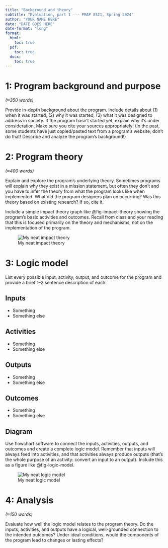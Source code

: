 ```yaml
---
title: "Background and theory"
subtitle: "Evaluation, part 1 --- PMAP 8521, Spring 2024"
author: "YOUR NAME HERE"
date: "DATE GOES HERE"
date-format: "long"
format:
  html:
    toc: true
  pdf:
    toc: true
  docx:
    toc: true
---
```


# 1: Program background and purpose

*(≈350 words)*
 
Provide in-depth background about the program. Include details about (1) when it was started, (2) why it was started, (3) what it was designed to address in society. If the program hasn’t started yet, explain why it’s under consideration. Make sure you cite your sources appropriately! (In the past, some students have just copied/pasted text from a program's website; don't do that! Describe and analyze the program's background!)


# 2: Program theory

*(≈400 words)*

Explain and explore the program’s underlying theory. Sometimes programs will explain why they exist in a mission statement, but often they don’t and you have to infer the theory from what the program looks like when implemented. What did the program designers plan on occurring? Was this theory based on existing research? If so, cite it.

Include a simple impact theory graph like @fig-impact-theory showing the program’s basic activities and outcomes. Recall from class and your reading that this is focused primarily on the theory and mechanisms, not on the implementation of the program.

![My neat impact theory](figures/placeholder.png){#fig-impact-theory}


# 3: Logic model

List every possible input, activity, output, and outcome for the program and provide a brief 1–2 sentence description of each.

## Inputs

- Something
- Something else

## Activities

- Something
- Something else

## Outputs

- Something
- Something else

## Outcomes

- Something
- Something else

## Diagram

Use flowchart software to connect the inputs, activities, outputs, and outcomes and create a complete logic model. Remember that inputs will always feed into activities, and that activities always produce outputs (that's the whole purpose of an activity: convert an input to an output). Include this as a figure like @fig-logic-model.

![My neat logic model](figures/placeholder.png){#fig-logic-model}


# 4: Analysis

*(≈150 words)*

Evaluate how well the logic model relates to the program theory. Do the inputs, activities, and outputs have a logical, well-grounded connection to the intended outcomes? Under ideal conditions, would the components of the program lead to changes or lasting effects?
